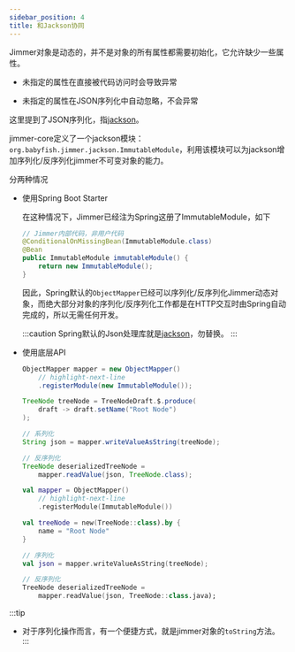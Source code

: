 ```yaml
---
sidebar_position: 4
title: 和Jackson协同
---
```



Jimmer对象是动态的，并不是对象的所有属性都需要初始化，它允许缺少一些属性。

- 未指定的属性在直接被代码访问时会导致异常

- 未指定的属性在JSON序列化中自动忽略，不会异常

这里提到了JSON序列化，指[jackson](https://github.com/FasterXML/jackson)。

jimmer-core定义了一个jackson模块：`org.babyfish.jimmer.jackson.ImmutableModule`，利用该模块可以为jackson增加序列化/反序列化jimmer不可变对象的能力。

分两种情况

-   使用Spring Boot Starter

    在这种情况下，Jimmer已经注为Spring这册了ImmutableModule，如下

    ```java
    // Jimmer内部代码，非用户代码
    @ConditionalOnMissingBean(ImmutableModule.class)
    @Bean
    public ImmutableModule immutableModule() {
        return new ImmutableModule();
    }
    ```

    因此，Spring默认的`ObjectMapper`已经可以序列化/反序列化Jimmer动态对象，而绝大部分对象的序列化/反序列化工作都是在HTTP交互时由Spring自动完成的，所以无需任何开发。

    :::caution
    Spring默认的Json处理库就是[jackson](https://github.com/FasterXML/jackson)，勿替换。
    :::

-   使用底层API

    <Tabs groupId="language">
    <TabItem value="java" label="Java">

    ```java
    ObjectMapper mapper = new ObjectMapper()
        // highlight-next-line
        .registerModule(new ImmutableModule());

    TreeNode treeNode = TreeNodeDraft.$.produce(
        draft -> draft.setName("Root Node")
    );

    // 系列化
    String json = mapper.writeValueAsString(treeNode);

    // 反序列化
    TreeNode deserializedTreeNode = 
        mapper.readValue(json, TreeNode.class);
    ```

    </TabItem>
    <TabItem value="kotlin" label="Kotlin">

    ```kotlin
    val mapper = ObjectMapper()
        // highlight-next-line
        .registerModule(ImmutableModule())

    val treeNode = new(TreeNode::class).by {
        name = "Root Node"
    }

    // 序列化
    val json = mapper.writeValueAsString(treeNode);

    // 反序列化
    TreeNode deserializedTreeNode = 
        mapper.readValue(json, TreeNode::class.java);
    ```

    </TabItem>
    </Tabs>

:::tip
- 对于序列化操作而言，有一个便捷方式，就是jimmer对象的`toString`方法。
:::